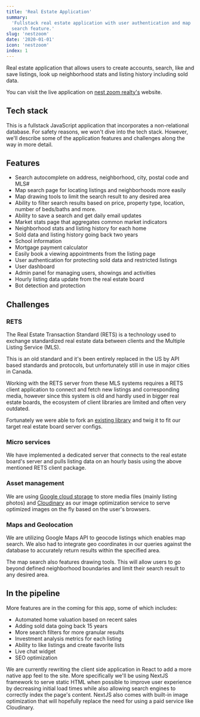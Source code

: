 ---
title: 'Real Estate Application'
summary:
  'Fullstack real estate application with user authentication and map
  search feature.'
slug: 'nestzoom'
date: '2020-01-01'
icon: 'nestzoom'
index: 1
---

Real estate application that allows users to create accounts, search, like
and save listings, look up neighborhood stats and listing history including
sold data.

You can visit the live application on
[nest zoom realty's](https://www.nestzoom.com/) website.

## Tech stack

This is a fullstack JavaScript application that incorporates a
non-relational database. For safety reasons, we won't dive into the tech
stack. However, we'll describe some of the application features and
challenges along the way in more detail.

## Features

- Search autocomplete on address, neighborhood, city, postal code and MLS#
- Map search page for locating listings and neighborhoods more easily
- Map drawing tools to limit the search result to any desired area
- Ability to filter search results based on price, property type, location,
  number of beds/baths and more.
- Ability to save a search and get daily email updates
- Market stats page that aggregates common market indicators
- Neighborhood stats and listing history for each home
- Sold data and listing history going back two years
- School information
- Mortgage payment calculator
- Easily book a viewing appointments from the listing page
- User authentication for protecting sold data and restricted listings
- User dashboard
- Admin panel for managing users, showings and activities
- Hourly listing data update from the real estate board
- Bot detection and protection

## Challenges

### RETS

The Real Estate Transaction Standard (RETS) is a technology used to
exchange standardized real estate data between clients and the Multiple
Listing Service (MLS).

This is an old standard and it's been entirely replaced in the US by API
based standards and protocols, but unfortunately still in use in major
cities in Canada.

Working with the RETS server from these MLS systems requires a RETS client
application to connect and fetch new listings and corresponding media,
however since this system is old and hardly used in bigger real estate
boards, the ecosystem of client libraries are limited and often very
outdated.

Fortunately we were able to fork an
[existing library](https://github.com/WinUP/rets-client) and twig it to fit
our target real estate board server configs.

### Micro services

We have implemented a dedicated server that connects to the real estate
board's server and pulls listing data on an hourly basis using the above
mentioned RETS client package.

### Asset management

We are using [Google cloud storage](https://cloud.google.com/) to store
media files (mainly listing photos) and
[Cloudinary](https://cloudinary.com/) as our image optimization service to
serve optimized images on the fly based on the user's browsers.

### Maps and Geolocation

We are utilizing Google Maps API to geocode listings which enables map
search. We also had to integrate geo coordinates in our queries against the
database to accurately return results within the specified area.

The map search also features drawing tools. This will allow users to go
beyond defined neighborhood boundaries and limit their search result to any
desired area.

## In the pipeline

More features are in the coming for this app, some of which includes:

- Automated home valuation based on recent sales
- Adding sold data going back 15 years
- More search filters for more granular results
- Investment analysis metrics for each listing
- Ability to like listings and create favorite lists
- Live chat widget
- SEO optimization

We are currently rewriting the client side application in React to add a
more native app feel to the site. More specifically we'll be using NextJS
framework to serve static HTML when possible to improve user experience by
decreasing initial load times while also allowing search engines to
correctly index the page's content. NextJS also comes with built-in image
optimization that will hopefully replace the need for using a paid service
like Cloudinary.
